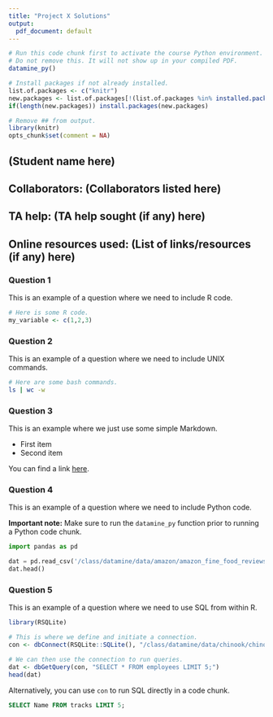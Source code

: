 ```yaml
---
title: "Project X Solutions"
output:
  pdf_document: default
---
```


```r
# Run this code chunk first to activate the course Python environment.
# Do not remove this. It will not show up in your compiled PDF.
datamine_py()

# Install packages if not already installed.
list.of.packages <- c("knitr")
new.packages <- list.of.packages[!(list.of.packages %in% installed.packages()[,"Package"])]
if(length(new.packages)) install.packages(new.packages)

# Remove ## from output.
library(knitr)
opts_chunk$set(comment = NA)
```

## (Student name here)

## Collaborators: (Collaborators listed here)
## TA help: (TA help sought (if any) here)
## Online resources used: (List of links/resources (if any) here)

### Question 1

This is an example of a question where we need to include R code.

```r
# Here is some R code.
my_variable <- c(1,2,3)
```

### Question 2

This is an example of a question where we need to include UNIX commands.

```bash
# Here are some bash commands.
ls | wc -w
```

### Question 3

This is an example where we just use some simple Markdown.

- First item
- Second item

You can find a link [here](https://datamine.purdue.edu/).

### Question 4

This is an example of a question where we need to include Python code.

**Important note:** Make sure to run the `datamine_py` function prior to running a Python code chunk.

```python
import pandas as pd

dat = pd.read_csv('/class/datamine/data/amazon/amazon_fine_food_reviews.csv')
dat.head()
```


### Question 5

This is an example of a question where we need to use SQL from within R.

```r
library(RSQLite)

# This is where we define and initiate a connection.
con <- dbConnect(RSQLite::SQLite(), "/class/datamine/data/chinook/chinook.db")

# We can then use the connection to run queries.
dat <- dbGetQuery(con, "SELECT * FROM employees LIMIT 5;")
head(dat)
```

Alternatively, you can use `con` to run SQL directly in a code chunk.

```sql
SELECT Name FROM tracks LIMIT 5;
```
